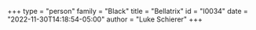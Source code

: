 +++
type = "person"
family = "Black"
title = "Bellatrix"
id = "I0034"
date = "2022-11-30T14:18:54-05:00"
author = "Luke Schierer"
+++

